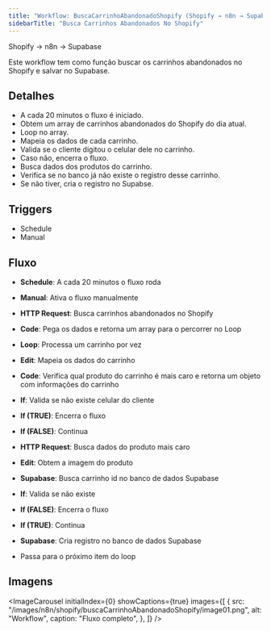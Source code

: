 ```yaml
---
title: "Workflow: BuscaCarrinhoAbandonadoShopify (Shopify → n8n → Supabase)"
sidebarTitle: "Busca Carrinhos Abandonados No Shopify"
---
```



<Info>Shopify → n8n → Supabase</Info>

<Info>
  Este workflow tem como função buscar os carrinhos abandonados no Shopify e
  salvar no Supabase.
</Info>

## Detalhes

- A cada 20 minutos o fluxo é iniciado.
- Obtem um array de carrinhos abandonados do Shopify do dia atual.
- Loop no array.
- Mapeia os dados de cada carrinho.
- Valida se o cliente digitou o celular dele no carrinho.
- Caso não, encerra o fluxo.
- Busca dados dos produtos do carrinho.
- Verifica se no banco já não existe o registro desse carrinho.
- Se não tiver, cria o registro no Supabse.

## Triggers

- Schedule
- Manual

## Fluxo

- **Schedule**: A cada 20 minutos o fluxo roda
- **Manual**: Ativa o fluxo manualmente

- **HTTP Request**: Busca carrinhos abandonados no Shopify
- **Code**: Pega os dados e retorna um array para o percorrer no Loop
- **Loop**: Processa um carrinho por vez
- **Edit**: Mapeia os dados do carrinho
- **Code**: Verifica qual produto do carrinho é mais caro e retorna um objeto com informações do carrinho
- **If**: Valida se não existe celular do cliente
- **If (TRUE)**: Encerra o fluxo
- **If (FALSE)**: Continua
- **HTTP Request**: Busca dados do produto mais caro
- **Edit**: Obtem a imagem do produto
- **Supabase**: Busca carrinho id no banco de dados Supabase
- **If**: Valida se não existe
- **If (FALSE)**: Encerra o fluxo
- **If (TRUE)**: Continua
- **Supabase**: Cria registro no banco de dados Supabase
- Passa para o próximo item do loop

## Imagens

<ImageCarousel
  initialIndex={0}
  showCaptions={true}
  images={[
    {
      src: "/images/n8n/shopify/buscaCarrinhoAbandonadoShopify/image01.png",
      alt: "Workflow",
      caption: "Fluxo completo",
    },
  ]}
/>
